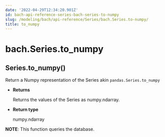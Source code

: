 ```yaml
---
date: '2022-04-29T12:34:20.901Z'
id: bach-api-reference-series-bach-series-to-numpy
slug: /modeling/bach/api-reference/Series/bach.Series.to-numpy/
title: to_numpy
---
```


# bach.Series.to_numpy

<div class="method">
<h2 class="signature-class"><span class="additional-name">Series.</span><span class="name">to_numpy(</span><small class="parameter-list"></small>)</h2>


<div class="content">

Return a Numpy representation of the Series akin `pandas.Series.to_numpy`


* **Returns**

    Returns the values of the Series as numpy.ndarray.



* **Return type**

    numpy.ndarray


**NOTE**: This function queries the database.


</div>

</div>
